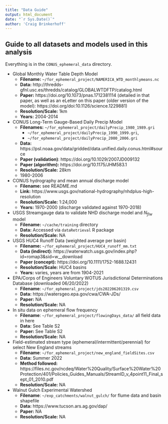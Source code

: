---
title: "Data Guide"
output: html_document
date: "`r Sys.Date()`"
author: 'Craig Brinkerhoff'
---
## Guide to all datasets and models used in this analysis
Everything is in the `CONUS_ephemeral_data` directory.

- Global Monthly Water Table Depth Model
  - **Filename:** `~/for_ephemeral_project/NAMERICA_WTD_monthlymeans.nc`
  - **Data:** http://thredds-gfnl.usc.es/thredds/catalog/GLOBALWTDFTP/catalog.html
  - **Paper:** https://doi.org/10.1073/pnas.1712381114 (detailed in that paper, as well as an eLetter on this paper (older version of the model): https://doi.org/doi:10.1126/science.1229881)
  - **Resolution/Scale:** 1km
  - **Years:** 2004-2014

- CONUS Long-Term Gauge-Based Daily Precip Model
  - **Filenames:** `~/for_ephemeral_project/dailyPrecip_1980_1989.gri`
    - `~/for_ephemeral_project/dailyPrecip_1990_1999.gri`,
    - `~/for_ephemeral_project/dailyPrecip_2000_2006.gri`
  - **Data:** https://psl.noaa.gov/data/gridded/data.unified.daily.conus.html#source
  - **Paper (validation)**: https://doi.org/10.1029/2007JD009132
  - **Paper (algorithm):** https://doi.org/10.1175/JHM583.1
  - **Resolution/Scale:** 28km
  - 1980-2006

- CONUS hydrography and mean annual discharge model
  - **Filename:** see README.md
  - **Link:** https://www.usgs.gov/national-hydrography/nhdplus-high-resolution
  - **Resolution/Scale:** 1:24,000
  - **Years:** 1970-2000 (discharge validated against 1970-2018)

- USGS Streamgauge data to validate NHD discharge model and $N_{flw}$ model
  - **Filename:** `~/cache/training` directory
  - **Data:** Accessed via `dataRetrieval` R package
  - **Resolution/Scale:** NA

- USGS HUC4 Runoff Data (weighted average per basin)
  - **Filename:** `~/for_ephemeral_project/HUC4_runoff_mm.txt`
  - **Data (indirect):** https://waterwatch.usgs.gov/index.php?id=romap3&sid=w__download
  - **Paper (concept):** https://doi.org/10.1111/1752-1688.12431
  - **Resolution/Scale:** HUC4 basins
  - **Years:** varies, years are from 1904-2021

- EPA/Corps of Engineers Voluntary WOTUS Jurisdictional Determinations Database (downloaded 06/20/2022)
  - **Filename**: `~/for_ephemeral_project/jds202206201319.csv`
  - **Data:** https://watersgeo.epa.gov/cwa/CWA-JDs/
  - **Paper:** NA
  - **Resolution/Scale:** NA

- In situ data on ephemeral flow frequency
  - **Filename**: `~/for_ephemeral_project/flowingDays_data/` all field data in here
  - **Data:** See Table S2
  - **Paper:** See Table S2
  - **Resolution/Scale:** NA

- Field-estimated stream type (ephemeral/intermittent/perennial) for select New England streams
  - **Filename**: `~/for_ephemeral_project/new_england_fieldSites.csv`
  - **Data:** Summer 2022
  - **Method followed:** https://files.nc.gov/ncdeq/Water%20Quality/Surface%20Water%20Protection/401/Policies_Guides_Manuals/StreamID_v_4point11_Final_sept_01_2010.pdf
  - **Resolution/Scale:** NA

- Walnut Gulch Experimental Watershed
  - **Filename**: `~/exp_catchments/walnut_gulch/` for flume data and basin shapefile
  - **Data:** https://www.tucson.ars.ag.gov/dap/
  - **Paper:** NA
  - **Resolution/Scale:** NA